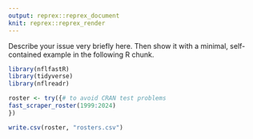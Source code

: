 ```yaml
---
output: reprex::reprex_document
knit: reprex::reprex_render
---
```


Describe your issue very briefly here. Then show it with a minimal, self-contained example in the following R chunk.

```r
library(nflfastR)
library(tidyverse)
library(nflreadr)

roster <- try({# to avoid CRAN test problems
fast_scraper_roster(1999:2024)
})

write.csv(roster, "rosters.csv")
```
